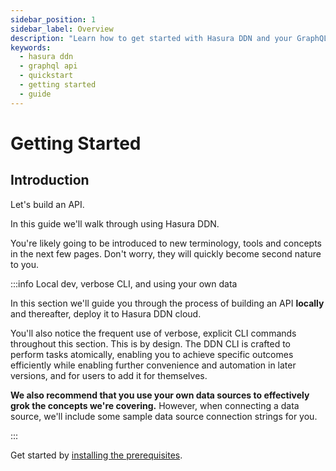 ```yaml
---
sidebar_position: 1
sidebar_label: Overview
description: "Learn how to get started with Hasura DDN and your GraphQL API."
keywords:
  - hasura ddn
  - graphql api
  - quickstart
  - getting started
  - guide
---
```


# Getting Started

## Introduction

Let's build an API.

In this guide we'll walk through using Hasura DDN.

You're likely going to be introduced to new terminology, tools and concepts in the next few pages. Don't worry, they
will quickly become second nature to you.

:::info Local dev, verbose CLI, and using your own data

In this section we'll guide you through the process of building an API **locally** and thereafter, deploy it to Hasura
DDN cloud.

You'll also notice the frequent use of verbose, explicit CLI commands throughout this section. This is by design. The
DDN CLI is crafted to perform tasks atomically, enabling you to achieve specific outcomes efficiently while enabling
further convenience and automation in later versions, and for users to add it for themselves.

**We also recommend that you use your own data sources to effectively grok the concepts we're covering.** However, when
connecting a data source, we'll include some sample data source connection strings for you.

:::

Get started by [installing the prerequisites](/getting-started/build/00-prerequisites.mdx).
